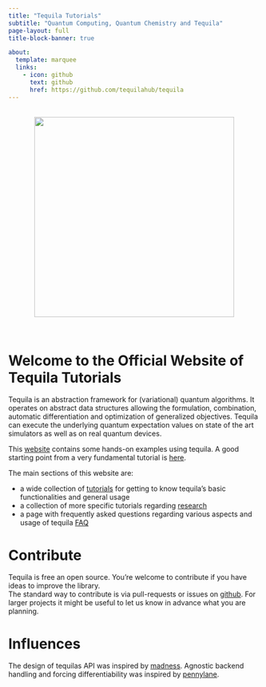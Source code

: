 ```yaml
---
title: "Tequila Tutorials"
subtitle: "Quantum Computing, Quantum Chemistry and Tequila"
page-layout: full
title-block-banner: true

about:
  template: marquee
  links:
    - icon: github
      text: github
      href: https://github.com/tequilahub/tequila
---
```


<br/>
<center>
![](tequila.png){width=400}
</center>
<br/>

# Welcome to the Official Website of Tequila Tutorials

Tequila is an abstraction framework for (variational) quantum algorithms.
It operates on abstract data structures allowing the formulation, combination, automatic differentiation and optimization of generalized objectives. 
Tequila can execute the underlying quantum expectation values on state of the art simulators as well as on real quantum devices.  

This [website](index.html) contains some hands-on examples using tequila.
A good starting point from a very fundamental tutorial is [here](Tutorials/tq-get-started/index.html).

The main sections of this website are:

- a wide collection of [tutorials](tutorials.html) for getting to know tequila's basic functionalities and general usage
- a collection of more specific tutorials regarding [research](research.html)
- a page with frequently asked questions regarding various aspects and usage of tequila [FAQ](FAQ/FAQ.html)


# Contribute

Tequila is free an open source. You're welcome to contribute if you have ideas to improve the library.  
The standard way to contribute is via pull-requests or issues on [github](https://github.com/tequilahub/tequila#how-to-contribute). For larger projects it might be useful to let us know in advance what you are planning.  

# Influences

The design of tequilas API was inspired by [madness](https://arxiv.org/abs/1507.01888). Agnostic backend handling and forcing differentiability was inspired by [pennylane](https://arxiv.org/abs/1811.04968v3).
